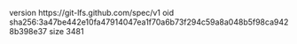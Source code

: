 version https://git-lfs.github.com/spec/v1
oid sha256:3a47be442e10fa47914047ea1f70a6b73f294c59a8a048b5f98ca9428b398e37
size 3481
